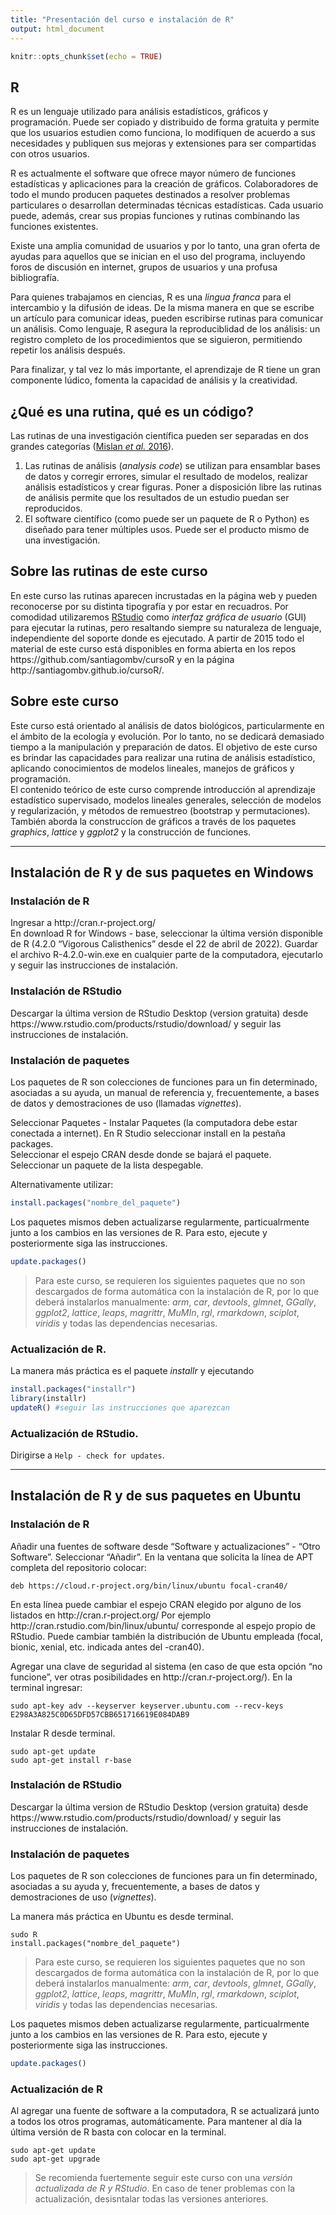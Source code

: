 ```yaml
---
title: "Presentación del curso e instalación de R"
output: html_document
---
```


```r
knitr::opts_chunk$set(echo = TRUE)
```

## R
R es un lenguaje utilizado para análisis estadísticos, gráficos y programación. Puede ser copiado y distribuido de forma gratuita y permite que los usuarios estudien como funciona, lo modifiquen de acuerdo a sus necesidades y publiquen sus mejoras y extensiones para ser compartidas con otros usuarios.   

R es actualmente el software que ofrece mayor número de funciones estadísticas y aplicaciones para la creación de gráficos. Colaboradores de todo el mundo producen paquetes destinados a resolver problemas particulares o desarrollan determinadas técnicas estadísticas. Cada usuario puede, además, crear sus propias funciones y rutinas combinando las funciones existentes.  

Existe una amplia comunidad de usuarios y por lo tanto, una gran oferta de ayudas para aquellos que se inician en el uso del programa, incluyendo foros de discusión en internet, grupos de usuarios y una profusa bibliografía.   

Para quienes trabajamos en ciencias, R es una *lingua franca* para el intercambio y la difusión de ideas. De la misma manera en que se escribe un artículo para comunicar ideas, pueden escribirse rutinas para comunicar un análisis. Como lenguaje, R asegura la reproduciblidad de los análisis: un registro completo de los procedimientos que se siguieron, permitiendo repetir los análisis después.

Para finalizar, y tal vez lo más importante, el aprendizaje de R tiene un gran componente lúdico, fomenta la capacidad de análisis y la creatividad.   


## ¿Qué es una rutina, qué es un código?

Las rutinas de una investigación científica pueden ser separadas en dos grandes categorías ([Mislan *et al.* 2016](https://www.sciencedirect.com/science/article/pii/S0169534715002906)).   

1. Las rutinas de análisis (*analysis code*) se utilizan para ensamblar bases de datos y corregir errores, simular el resultado de modelos, realizar análisis estadísticos y crear figuras. Poner a disposición libre las rutinas de análisis permite que los resultados de un estudio puedan ser reproducidos.   
2. El software científico (como puede ser un paquete de R o Python) es diseñado para tener múltiples usos. Puede ser el producto mismo de una investigación.   

## Sobre las rutinas de este curso

En este curso las rutinas aparecen incrustadas en la página web y pueden reconocerse por su distinta tipografía y por estar en recuadros. Por comodidad utilizaremos [RStudio](https://www.rstudio.com/) como *interfaz gráfica de usuario* (GUI) para ejecutar la rutinas, pero resaltando siempre su naturaleza de lenguaje, independiente del soporte donde es ejecutado. A partir de 2015 todo el material de este curso está disponibles en forma abierta en los repos https://github.com/santiagombv/cursoR y en la página http://santiagombv.github.io/cursoR/.     

## Sobre este curso   

Este curso está orientado al análisis de datos biológicos, particularmente en el ámbito de la ecología y evolución. Por lo tanto, no se dedicará demasiado tiempo a la manipulación y preparación de datos. El objetivo de este curso es brindar las capacidades para realizar una rutina de análisis estadístico, aplicando conocimientos de modelos lineales, manejos de gráficos y programación.   
El contenido teórico de este curso comprende introducción al aprendizaje estadístico supervisado, modelos lineales generales, selección de modelos y regularización, y métodos de remuestreo   (bootstrap y permutaciones). También aborda la construccíon de gráficos a través de los paquetes *graphics*, *lattice* y *ggplot2* y la construcción de funciones.   

--- 

## Instalación de R y de sus paquetes en Windows

### Instalación de R

Ingresar a http://cran.r-project.org/   
En download R for Windows - base, seleccionar la última versión disponible de R (4.2.0 "Vigorous Calisthenics" desde el 22 de abril de 2022). Guardar el archivo R-4.2.0-win.exe en cualquier parte de la computadora, ejecutarlo y seguir las instrucciones de instalación. 

### Instalación de RStudio

Descargar la última version de RStudio Desktop (version gratuita) desde https://www.rstudio.com/products/rstudio/download/ y seguir las instrucciones de instalación.    

### Instalación de paquetes

Los paquetes de R son colecciones de funciones para un fin determinado, asociadas a su ayuda, un manual de referencia y, frecuentemente, a bases de datos y demostraciones de uso (llamadas *vignettes*).   

Seleccionar Paquetes - Instalar Paquetes (la computadora debe estar conectada a internet). En R Studio seleccionar install en la pestaña packages.  
Seleccionar el espejo CRAN desde donde se bajará el paquete.  
Seleccionar un paquete de la lista despegable. 

Alternativamente utilizar:  

```R
install.packages("nombre_del_paquete")
```

Los paquetes mismos deben actualizarse regularmente, particualrmente junto a los cambios en las versiones de R. Para esto, ejecute y posteriormente siga las instrucciones.

```R
update.packages()
```

> Para este curso, se requieren los siguientes paquetes que no son descargados de forma automática con la instalación de R, por lo que deberá instalarlos manualmente: *arm*, *car*, *devtools*, *glmnet*, *GGally*, *ggplot2*, *lattice*, *leaps*, *magrittr*, *MuMIn*, *rgl*, *rmarkdown*, *sciplot*, *viridis* y todas las dependencias necesarias.  


### Actualización de R. 
La manera más práctica es el paquete *installr* y ejecutando

```R
install.packages("installr")
library(installr)
updateR() #seguir las instrucciones que aparezcan
```

### Actualización de RStudio. 
Dirigirse a `Help - check for updates`.   

--- 

## Instalación de R y de sus paquetes en Ubuntu

### Instalación de R

Añadir una fuentes de software desde "Software y actualizaciones" - "Otro Software". Seleccionar "Añadir". En la ventana que solicita la línea de APT completa del repositorio colocar:   
```
deb https://cloud.r-project.org/bin/linux/ubuntu focal-cran40/
```
En esta línea puede cambiar el espejo CRAN elegido por alguno de los listados en  http://cran.r-project.org/ Por ejemplo http://cran.rstudio.com/bin/linux/ubuntu/  corresponde al espejo propio de RStudio. Puede cambiar también la distribución de Ubuntu empleada (focal, bionic, xenial, etc. indicada antes del -cran40). 

Agregar una clave de seguridad al sistema (en caso de que esta opción "no funcione", ver otras posibilidades en http://cran.r-project.org/). En la terminal ingresar:   

```
sudo apt-key adv --keyserver keyserver.ubuntu.com --recv-keys E298A3A825C0D65DFD57CBB651716619E084DAB9
```

Instalar R desde terminal.     

```
sudo apt-get update
sudo apt-get install r-base
```

### Instalación de RStudio

Descargar la última version de RStudio Desktop (version gratuita) desde https://www.rstudio.com/products/rstudio/download/ y seguir las instrucciones de instalación.    

### Instalación de paquetes

Los paquetes de R son colecciones de funciones para un fin determinado, asociadas a su ayuda y, frecuentemente, a bases de datos y demostraciones de uso (*vignettes*).   

La manera más práctica en Ubuntu es desde terminal.

```
sudo R
install.packages("nombre_del_paquete")
```

> Para este curso, se requieren los siguientes paquetes que no son descargados de forma automática con la instalación de R, por lo que deberá instalarlos manualmente: *arm*, *car*, *devtools*, *glmnet*, *GGally*, *ggplot2*, *lattice*, *leaps*, *magrittr*, *MuMIn*, *rgl*, *rmarkdown*, *sciplot*, *viridis* y todas las dependencias necesarias.  

Los paquetes mismos deben actualizarse regularmente, particualrmente junto a los cambios en las versiones de R. Para esto, ejecute y posteriormente siga las instrucciones.

```R
update.packages()
```

### Actualización de R

Al agregar una fuente de software a la computadora, R se actualizará junto a todos los otros programas, automáticamente. Para mantener al día la última versión de R basta con colocar en la terminal. 

```
sudo apt-get update
sudo apt-get upgrade
```

> Se recomienda fuertemente seguir este curso con una *versión actualizada de R y RStudio*. En caso de tener problemas con la actualización, desisntalar todas las versiones anteriores.

